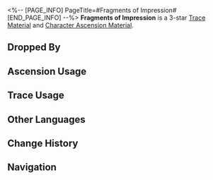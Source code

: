 <%-- [PAGE_INFO]
PageTitle=#Fragments of Impression#
[END_PAGE_INFO] --%>
{{Item Infobox
|id          = 114012
|image       = Item Fragments of Impression.png
|type        = Trace Material
|type2       = Character Ascension Material
|invCategory = Upgrade Materials
|rarity      = 3
|effect      = 
|description = A memoria fragment of profound impression. Normal material used for enhancement.
|source1     = [[Memory Zone Meme at Equilibrium Level 2 or higher]]
|source2     = [[Omni-Synthesizer]] &mdash; Material Synthesis
|source3     = [[Simulated Universe]] enemies
|source4     = [[Omni-Synthesizer]] &mdash; Material Exchange
}}
{{Description|Within the Memory Zone, the form memories float as fleeting glimmers of light, and only profound and memorable fragments can condense it crystals.<br /><br />''"Memory is not a mere replication of past sensations, but a reconstruction of past impressions."''}}
'''Fragments of Impression''' is a 3-star [[Trace Material]] and [[Character Ascension Material]].

==Dropped By==
{{Dropped By}}

==Ascension Usage==
{{Ascension Usage}}

==Trace Usage==
{{Trace Usage}}

==Other Languages==
{{Other Languages
|en   = Fragments of Impression
|zhs  = 印象残晶
|zht  = 印象殘晶
|ja   = 印象の残晶
|ko   = 인상의 파편
|es   = Fragmento de impresiones
|fr   = Fragments d'impression
|ru   = Фрагменты впечатлений
|th   = Fragments of Impression
|vi   = Mảnh Tinh Thể Ấn Tượng
|de   = Fragmente eines Eindrucks
|id   = Fragments of Impression
|pt   = Fragmentos de Impressão
}}

==Change History==
{{Change History|2.0}}

==Navigation==
{{Upgrade Material Navbox}}